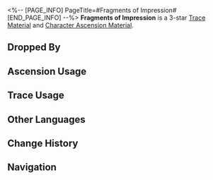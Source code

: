 <%-- [PAGE_INFO]
PageTitle=#Fragments of Impression#
[END_PAGE_INFO] --%>
{{Item Infobox
|id          = 114012
|image       = Item Fragments of Impression.png
|type        = Trace Material
|type2       = Character Ascension Material
|invCategory = Upgrade Materials
|rarity      = 3
|effect      = 
|description = A memoria fragment of profound impression. Normal material used for enhancement.
|source1     = [[Memory Zone Meme at Equilibrium Level 2 or higher]]
|source2     = [[Omni-Synthesizer]] &mdash; Material Synthesis
|source3     = [[Simulated Universe]] enemies
|source4     = [[Omni-Synthesizer]] &mdash; Material Exchange
}}
{{Description|Within the Memory Zone, the form memories float as fleeting glimmers of light, and only profound and memorable fragments can condense it crystals.<br /><br />''"Memory is not a mere replication of past sensations, but a reconstruction of past impressions."''}}
'''Fragments of Impression''' is a 3-star [[Trace Material]] and [[Character Ascension Material]].

==Dropped By==
{{Dropped By}}

==Ascension Usage==
{{Ascension Usage}}

==Trace Usage==
{{Trace Usage}}

==Other Languages==
{{Other Languages
|en   = Fragments of Impression
|zhs  = 印象残晶
|zht  = 印象殘晶
|ja   = 印象の残晶
|ko   = 인상의 파편
|es   = Fragmento de impresiones
|fr   = Fragments d'impression
|ru   = Фрагменты впечатлений
|th   = Fragments of Impression
|vi   = Mảnh Tinh Thể Ấn Tượng
|de   = Fragmente eines Eindrucks
|id   = Fragments of Impression
|pt   = Fragmentos de Impressão
}}

==Change History==
{{Change History|2.0}}

==Navigation==
{{Upgrade Material Navbox}}